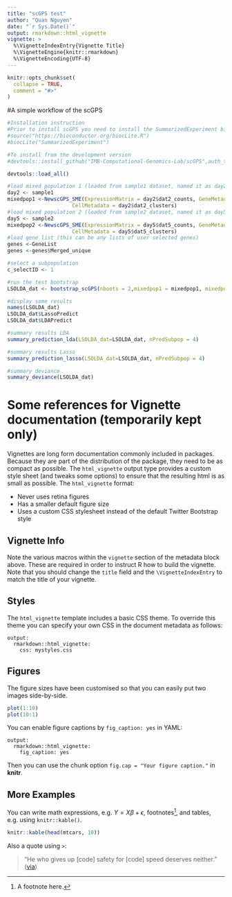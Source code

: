 ```yaml
---
title: "scGPS test"
author: "Quan Nguyen"
date: "`r Sys.Date()`"
output: rmarkdown::html_vignette
vignette: >
  %\VignetteIndexEntry{Vignette Title}
  %\VignetteEngine{knitr::rmarkdown}
  %\VignetteEncoding{UTF-8}
---
```


```r
knitr::opts_chunk$set(
  collapse = TRUE,
  comment = "#>"
)
```

#A simple workflow of the scGPS
```r

#Installation instruction
#Prior to install scGPS you need to install the SummarizedExperiment bioconductor package as the following
#source("https://bioconductor.org/biocLite.R")
#biocLite("SummarizedExperiment")

#To install from the development version
#devtools::install_github("IMB-Computational-Genomics-Lab/scGPS",auth_token = "yourToken")

devtools::load_all()

#load mixed population 1 (loaded from sample1 dataset, named it as day2)
day2 <- sample1
mixedpop1 <-NewscGPS_SME(ExpressionMatrix = day2$dat2_counts, GeneMetadata = day2$dat2geneInfo,
                     CellMetadata = day2$dat2_clusters)
#load mixed population 2 (loaded from sample2 dataset, named it as day5)
day5 <- sample2
mixedpop2 <-NewscGPS_SME(ExpressionMatrix = day5$dat5_counts, GeneMetadata = day5$dat5geneInfo,
                     CellMetadata = day5$dat5_clusters)
#load gene list (this can be any lists of user selected genes)
genes <-GeneList
genes <-genes$Merged_unique

#select a subpopulation
c_selectID <- 1

#run the test bootstrap
LSOLDA_dat <- bootstrap_scGPS(nboots = 2,mixedpop1 = mixedpop1, mixedpop2 = mixedpop2, genes=genes, c_selectID, listData =list())

#display some results 
names(LSOLDA_dat)
LSOLDA_dat$LassoPredict
LSOLDA_dat$LDAPredict

#summary results LDA
summary_prediction_lda(LSOLDA_dat=LSOLDA_dat, nPredSubpop = 4)

#summary results Lasso
summary_prediction_lasso(LSOLDA_dat=LSOLDA_dat, nPredSubpop = 4)

#summary deviance 
summary_deviance(LSOLDA_dat)


```

# Some references for Vignette documentation (temporarily kept only)

Vignettes are long form documentation commonly included in packages. Because they are part of the distribution of the package, they need to be as compact as possible. The `html_vignette` output type provides a custom style sheet (and tweaks some options) to ensure that the resulting html is as small as possible. The `html_vignette` format:

- Never uses retina figures
- Has a smaller default figure size
- Uses a custom CSS stylesheet instead of the default Twitter Bootstrap style

## Vignette Info

Note the various macros within the `vignette` section of the metadata block above. These are required in order to instruct R how to build the vignette. Note that you should change the `title` field and the `\VignetteIndexEntry` to match the title of your vignette.

## Styles

The `html_vignette` template includes a basic CSS theme. To override this theme you can specify your own CSS in the document metadata as follows:

    output: 
      rmarkdown::html_vignette:
        css: mystyles.css

## Figures

The figure sizes have been customised so that you can easily put two images side-by-side. 

```r
plot(1:10)
plot(10:1)
```

You can enable figure captions by `fig_caption: yes` in YAML:

    output:
      rmarkdown::html_vignette:
        fig_caption: yes

Then you can use the chunk option `fig.cap = "Your figure caption."` in **knitr**.

## More Examples

You can write math expressions, e.g. $Y = X\beta + \epsilon$, footnotes^[A footnote here.], and tables, e.g. using `knitr::kable()`.

```r
knitr::kable(head(mtcars, 10))
```

Also a quote using `>`:

> "He who gives up [code] safety for [code] speed deserves neither."
([via](https://twitter.com/hadleywickham/status/504368538874703872))

